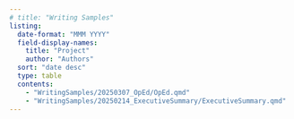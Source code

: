 ```yaml
---
# title: "Writing Samples"
listing: 
  date-format: "MMM YYYY"
  field-display-names: 
    title: "Project"
    author: "Authors"
  sort: "date desc"
  type: table
  contents: 
    - "WritingSamples/20250307_OpEd/OpEd.qmd"
    - "WritingSamples/20250214_ExecutiveSummary/ExecutiveSummary.qmd"
---
```

